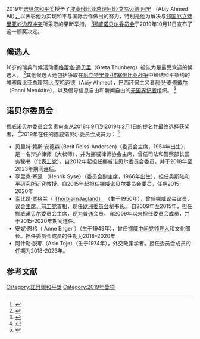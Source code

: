 {{Copy edit|time=2021-01-07T07:48:50+00:00}}
{{Infobox award|name=2019年诺贝尔和平奖|location=[[奥斯陆|奥斯陆]]|main=[[诺贝尔和平奖|诺贝尔和平奖]]|previous=[[2018年诺贝尔和平奖|2018]]|ratings=|runtime=|network=|year2=|reward=9.0 百万瑞典克朗 (等于830.000 [[欧元|€]])|country=挪威|date={{Start date|2019|10|11|df=yes}}|description=对和平所做出的突出贡献|host=|caption=阿比·艾哈迈德·阿里|image=Abiy Ahmed 2019.jpg|holder=[[阿比·艾哈迈德·阿里|阿比·艾哈迈德·阿里]]|holder_label=2019 获奖者|website={{url|https://www.nobelprize.org/prizes/peace/2019/summary/|2019 Nobel Peace Prize}}|year=1901|presenter=[[挪威诺贝尔委员会|挪威诺贝尔委员会]]|next=[[2020年诺贝尔和平奖|2020]]}}
2019年[[诺贝尔和平奖|诺贝尔和平奖]]授予了[[埃塞俄比亚总理|埃塞俄比亚总理]][[阿比·艾哈邁德·阿里|阿比·艾哈迈德·阿里]] （Abiy Ahmed Ali）[[诺贝尔和平奖|，]]以表彰他为实现和平与国际合作做出的努力，特别是他为解决与[[埃塞俄比亚-厄立特里亚战争|邻国厄立特里亚的边界冲突]]所采取的果断举措。 <ref>{{Cite web|title=The Nobel Peace Prize 2019|url=https://www.nobelpeaceprize.org/Announcements/The-Nobel-Peace-Prize-2019|accessdate=11 October 2019|date=11 October 2019|work=The Nobel Peace Prize|archive-date=2019-10-12|archive-url=https://web.archive.org/web/20191012204351/https://www.nobelpeaceprize.org/Announcements/The-Nobel-Peace-Prize-2019|dead-url=no}}</ref>[[挪威诺贝尔委员会|挪威诺贝尔委员会]]于2019年10月11日宣布了这一颁奖决定。

== 候选人 ==
16岁的瑞典气候活动家[[格蕾塔·通贝里|格蕾塔·通贝里]]（Greta Thunberg）被认为是最受欢迎的候选人。 <ref>{{Cite web|title=Here Are the Favorites to Win the 2019 Nobel Peace Prize|url=https://time.com/5691777/nobel-peace-prize-predictions-2019/|accessdate=11 October 2019|author=Bunyan|date=7 October 2019|first=Rachael|work=Time|language=en|archive-date=2019-10-08|archive-url=https://web.archive.org/web/20191008063615/https://time.com/5691777/nobel-peace-prize-predictions-2019/|dead-url=no}}</ref>其他候选人还包括争取在[[埃塞俄比亚-厄立特里亚战争|厄立特里亚-埃塞俄比亚战争]]中缔结和平条约的埃塞俄比亚总理[[阿比·艾哈邁德·阿里|阿比·艾哈迈德]]（Abiy Ahmed），巴西环保主义者[[郝倪|郝倪·麦修戴尔]]（Raoni Metuktire），以及倡导信息自由和新闻自由的[[无国界记者|无国界记者]]组织。 <ref>{{Cite web|title=A schoolgirl, a prime minister and an indigenous leader: Meet the Nobel Peace Prize favorites|url=https://edition.cnn.com/2019/10/10/world/nobel-peace-prize-2019-favorites-scli-intl/index.html|accessdate=11 October 2019|author=Sullivan|date=10 October 2019|first=Rory|publisher=CNN|archive-date=2019-10-13|archive-url=https://web.archive.org/web/20191013033623/https://edition.cnn.com/2019/10/10/world/nobel-peace-prize-2019-favorites-scli-intl/index.html|dead-url=no}}</ref>

== 诺贝尔委员会 ==
挪威诺贝尔委员会负责审查从2018年9月到2019年2月1日的提名并最终选择获奖者， <ref>{{Cite news|url=https://mainichi.jp/english/articles/20181204/p2a/00m/0na/004000c|title=News Navigator: Why is the Nobel Peace Prize awarded in Norway?|author=<!--Not stated-->|date=4 December 2018|work=Mainichi Daily News|accessdate=7 October 2019|archive-date=2019-03-30|archive-url=https://web.archive.org/web/20190330010821/https://mainichi.jp/english/articles/20181204/p2a/00m/0na/004000c|dead-url=no}}</ref>2019年在任的挪威诺贝尔委员会成员为： <ref>{{Cite web|title=The Norwegian Nobel Committee|url=https://www.nobelpeaceprize.org/Organization/Nobel-Committee|accessdate=7 October 2019|work=The Nobel Peace Prize|archive-date=2019-09-30|archive-url=https://web.archive.org/web/20190930045957/https://www.nobelpeaceprize.org/Organization/Nobel-Committee|dead-url=no}}</ref>

* 贝里特·赖斯·安德森 (Berit Reiss-Andersen)（委员会主席，1954年出生），是一名辩护律师（大状师），并为挪威律师协会主席，曾任司法和警察部长国务秘书（代表[[工党_(挪威)|工党]]）。自2012年起担任挪威诺贝尔委员会委员，并于2018年至2023年期间连任。
* 亨里克·塞瑟 （Henrik Syse）（委员会副主席，1966年出生），担任奥斯陆和平研究所研究教授。自2015年起担任挪威诺贝尔委员会委员，任期2015-2020年
* [[托尔比约恩·亚格兰|索比昂·贾格兰]]（ [[托尔比约恩·亚格兰|ThorbjørnJagland）]] （生于1950年），曾任挪威议会议员，议会[[挪威議會|主席，]]前[[工党_(挪威)|工党]]首相，现任[[欧洲委员会|欧洲委员会]]秘书长。 自2009年至2015年，担任挪威诺贝尔委员会主席，现为普通会员。自2009年以来担任委员会成员，并于2015-2020年期间连任。
* 安妮·恩格（ Anne Enger ）（生于1949年），曾任[[中间党_(挪威)|挪威中间党领导人]]和文化部长。担任委员会成员的任期为2018–2020年
* 阿什勒·脱耶（Asle Toje）（生于1974年），外交政策学者。担任委员会成员的任期为2018-2023年。

== 参考文献 ==
{{Reflist}}
{{诺贝尔和平奖获得者 (2001年-2025年)|nocat}}
[[Category:諾貝爾和平獎|Category:諾貝爾和平獎]]
[[Category:2019年獎項|Category:2019年獎項]]